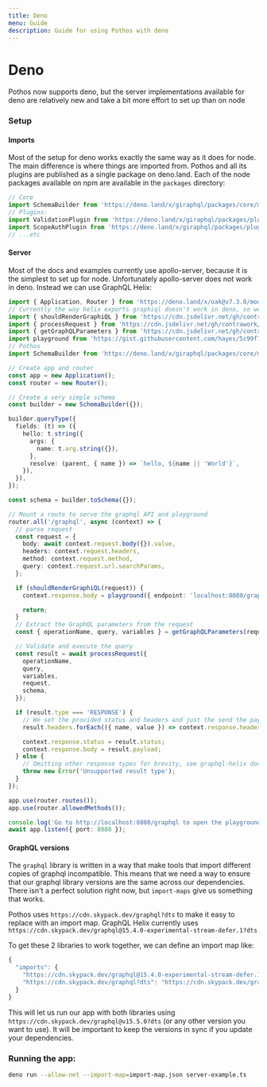 ```yaml
---
title: Deno
menu: Guide
description: Guide for using Pothos with deno
---
```





# Deno

Pothos now supports deno, but the server implementations available for deno are relatively new and
take a bit more effort to set up than on node

### Setup

#### Imports

Most of the setup for deno works exactly the same way as it does for node. The main difference is
where things are imported from. Pothos and all its plugins are published as a single package on
deno.land. Each of the node packages available on npm are available in the `packages` directory:

```typescript
// Core
import SchemaBuilder from 'https://deno.land/x/giraphql/packages/core/mod.ts';
// Plugins:
import ValidationPlugin from 'https://deno.land/x/giraphql/packages/plugin-validation/mod.ts';
import ScopeAuthPlugin from 'https://deno.land/x/giraphql/packages/plugin-scope-auth/mod.ts';
// ...etc
```

#### Server

Most of the docs and examples currently use apollo-server, because it is the simplest to set up for
node. Unfortunately apollo-server does not work in deno. Instead we can use GraphQL Helix:

```typescript
import { Application, Router } from 'https://deno.land/x/oak@v7.3.0/mod.ts';
// Currently the way helix exports graphiql doesn't work in deno, so we import the other parts directly, and import a very simple playground file from a gist.
import { shouldRenderGraphiQL } from 'https://cdn.jsdelivr.net/gh/contrawork/graphql-helix@master/packages/deno/should-render-graphiql.ts';
import { processRequest } from 'https://cdn.jsdelivr.net/gh/contrawork/graphql-helix@master/packages/deno/process-request.ts';
import { getGraphQLParameters } from 'https://cdn.jsdelivr.net/gh/contrawork/graphql-helix@master/packages/deno/get-graphql-parameters.ts';
import playground from 'https://gist.githubusercontent.com/hayes/5c99f7b4f71234452036fd88e142a825/raw/655245a052b10c2912a803c8a6d537096b73c10b/playground.ts';
// Pothos
import SchemaBuilder from 'https://deno.land/x/giraphql/packages/core/mod.ts';

// Create app and router
const app = new Application();
const router = new Router();

// Create a very simple schema
const builder = new SchemaBuilder({});

builder.queryType({
  fields: (t) => ({
    hello: t.string({
      args: {
        name: t.arg.string({}),
      },
      resolve: (parent, { name }) => `hello, ${name || 'World'}`,
    }),
  }),
});

const schema = builder.toSchema({});

// Mount a route to serve the graphql API and playground
router.all('/graphql', async (context) => {
  // parse request
  const request = {
    body: await context.request.body({}).value,
    headers: context.request.headers,
    method: context.request.method,
    query: context.request.url.searchParams,
  };

  if (shouldRenderGraphiQL(request)) {
    context.response.body = playground({ endpoint: 'localhost:8080/graphql' });

    return;
  }
  // Extract the GraphQL parameters from the request
  const { operationName, query, variables } = getGraphQLParameters(request);

  // Validate and execute the query
  const result = await processRequest({
    operationName,
    query,
    variables,
    request,
    schema,
  });

  if (result.type === 'RESPONSE') {
    // We set the provided status and headers and just the send the payload back to the client
    result.headers.forEach(({ name, value }) => context.response.headers.set(name, value));

    context.response.status = result.status;
    context.response.body = result.payload;
  } else {
    // Omitting other response types for brevity, see graphql-helix docs for more a complete implementation
    throw new Error('Unsupported result type');
  }
});

app.use(router.routes());
app.use(router.allowedMethods());

console.log('Go to http://localhost:8080/graphql to open the playground');
await app.listen({ port: 8080 });
```

#### GraphQL versions

The `graphql` library is written in a way that make tools that import different copies of graphql
incompatible. This means that we need a way to ensure that our graphql library versions are the same
across our dependencies. There isn't a perfect solution right now, but `import-maps` give us
something that works.

Pothos uses `https://cdn.skypack.dev/graphql?dts` to make it easy to replace with an import map.
GraphQL Helix currently uses
`https://cdn.skypack.dev/graphql@15.4.0-experimental-stream-defer.1?dts`

To get these 2 libraries to work together, we can define an import map like:

```javascript
{
  "imports": {
    "https://cdn.skypack.dev/graphql@15.4.0-experimental-stream-defer.1?dts": "https://cdn.skypack.dev/graphql@v15.5.0?dts",
    "https://cdn.skypack.dev/graphql?dts": "https://cdn.skypack.dev/graphql@v15.5.0?dts"
  }
}
```

This will let us run our app with both libraries using `https://cdn.skypack.dev/graphql@v15.5.0?dts`
\(or any other version you want to use\). It will be important to keep the versions in sync if you
update your dependencies.

### Running the app:

```bash
deno run --allow-net --import-map=import-map.json server-example.ts
```
